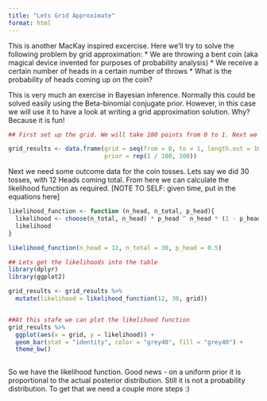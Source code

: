 ```yaml
---
title: "Lets Grid Approximate"
format: html
---
```


This is another MacKay inspired excercise. Here we'll try to solve the following problem by grid approximation:
* We are throwing a bent coin (aka magical device invented for purposes of probability analysis)
* We receive a certain number of heads in a certain number of throws
* What is the probability of heads coming up on the coin?

This is very much an exercise in Bayesian inference. Normally this could be solved easily using the Beta-binomial conjugate prior. However, in this case we will use it to have a look at writing a grid approximation solution. Why? Because it is fun!

```r
## First set up the grid. We will take 100 points from 0 to 1. Next we shall assign a uniform prior across the grid.

grid_results <- data.frame(grid = seq(from = 0, to = 1, length.out = 100),
                           prior = rep(1 / 100, 100))

```

Next we need some outcome data for the coin tosses. Lets say we did 30 tosses, with 12 Heads coming total. From here we can calculate the likelihood function as required. [NOTE TO SELF: given time, put in the equations here]

```r

likelihood_function <- function (n_head, n_total, p_head){
  likelihood <- choose(n_total, n_head) * p_head ^ n_head * (1 - p_head) ^ (n_total - n_head)
  likelihood
}

likelihood_function(n_head = 12, n_total = 30, p_head = 0.5)

```

```r
## Lets get the likelihoods into the table
library(dplyr)
library(ggplot2)

grid_results <- grid_results %>%
  mutate(likelihood = likelihood_function(12, 30, grid))


##At this stafe we can plot the likelihood function
grid_results %>%
  ggplot(aes(x = grid, y = likelihood)) +
  geom_bar(stat = "identity", color = "grey40", fill = "grey40") +
  theme_bw()
  

```
So we have the likelihood function. Good news - on a uniform prior it is proportional to the actual posterior distribution. Still it is not a probability distribution. To get that we need a couple more steps :)
